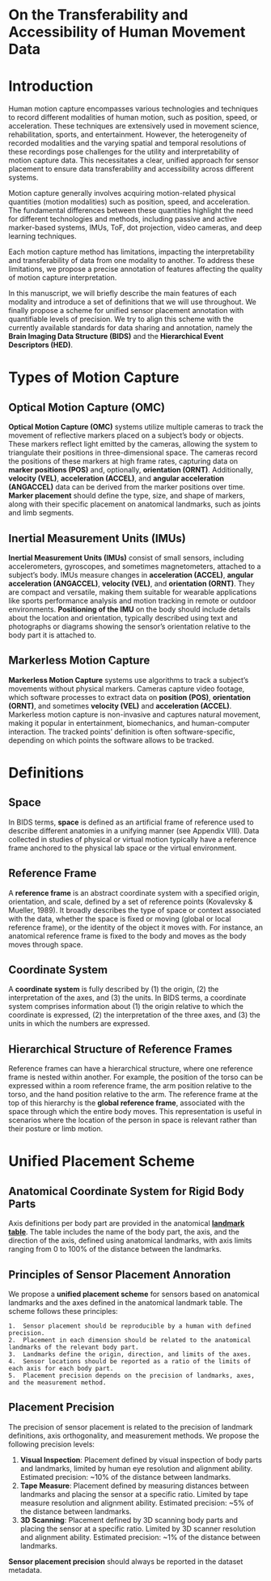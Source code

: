 # On the Transferability and Accessibility of Human Movement Data

# Introduction

Human motion capture encompasses various technologies and techniques to record different modalities of human motion, such as position, speed, or acceleration. These techniques are extensively used in movement science, rehabilitation, sports, and entertainment. However, the heterogeneity of recorded modalities and the varying spatial and temporal resolutions of these recordings pose challenges for the utility and interpretability of motion capture data. This necessitates a clear, unified approach for sensor placement to ensure data transferability and accessibility across different systems.

Motion capture generally involves acquiring motion-related physical quantities (motion modalities) such as position, speed, and acceleration. The fundamental differences between these quantities highlight the need for different technologies and methods, including passive and active marker-based systems, IMUs, ToF, dot projection, video cameras, and deep learning techniques.

Each motion capture method has limitations, impacting the interpretability and transferability of data from one modality to another. To address these limitations, we propose a precise annotation of features affecting the quality of motion capture interpretation.

In this manuscript, we will briefly describe the main features of each modality and introduce a set of definitions that we will use throughout. We finally propose a scheme for unified sensor placement annotation with quantifiable levels of precision. We try to align this scheme with the currently available standards for data sharing and annotation, namely the **Brain Imaging Data Structure (BIDS)** and the **Hierarchical Event Descriptors (HED)**.

# Types of Motion Capture
## Optical Motion Capture (OMC)

**Optical Motion Capture (OMC)** systems utilize multiple cameras to track the movement of reflective markers placed on a subject's body or objects. These markers reflect light emitted by the cameras, allowing the system to triangulate their positions in three-dimensional space. The cameras record the positions of these markers at high frame rates, capturing data on **marker positions (POS)** and, optionally, **orientation (ORNT)**. Additionally, **velocity (VEL)**, **acceleration (ACCEL)**, and **angular acceleration (ANGACCEL)** data can be derived from the marker positions over time. **Marker placement** should define the type, size, and shape of markers, along with their specific placement on anatomical landmarks, such as joints and limb segments.

## Inertial Measurement Units (IMUs)

**Inertial Measurement Units (IMUs)** consist of small sensors, including accelerometers, gyroscopes, and sometimes magnetometers, attached to a subject's body. IMUs measure changes in **acceleration (ACCEL)**, **angular acceleration (ANGACCEL)**, **velocity (VEL)**, and **orientation (ORNT)**. They are compact and versatile, making them suitable for wearable applications like sports performance analysis and motion tracking in remote or outdoor environments. **Positioning of the IMU** on the body should include details about the location and orientation, typically described using text and photographs or diagrams showing the sensor's orientation relative to the body part it is attached to.

## Markerless Motion Capture

**Markerless Motion Capture** systems use algorithms to track a subject's movements without physical markers. Cameras capture video footage, which software processes to extract data on **position (POS)**, **orientation (ORNT)**, and sometimes **velocity (VEL)** and **acceleration (ACCEL)**. Markerless motion capture is non-invasive and captures natural movement, making it popular in entertainment, biomechanics, and human-computer interaction. The tracked points' definition is often software-specific, depending on which points the software allows to be tracked.

# Definitions

## Space
In BIDS terms, **space** is defined as an artificial frame of reference used to describe different anatomies in a unifying manner (see Appendix VIII). Data collected in studies of physical or virtual motion typically have a reference frame anchored to the physical lab space or the virtual environment.

## Reference Frame
A **reference frame** is an abstract coordinate system with a specified origin, orientation, and scale, defined by a set of reference points (Kovalevsky & Mueller, 1989). It broadly describes the type of space or context associated with the data, whether the space is fixed or moving (global or local reference frame), or the identity of the object it moves with. For instance, an anatomical reference frame is fixed to the body and moves as the body moves through space.

## Coordinate System
A **coordinate system** is fully described by (1) the origin, (2) the interpretation of the axes, and (3) the units. In BIDS terms, a coordinate system comprises information about (1) the origin relative to which the coordinate is expressed, (2) the interpretation of the three axes, and (3) the units in which the numbers are expressed.

## Hierarchical Structure of Reference Frames
Reference frames can have a hierarchical structure, where one reference frame is nested within another. For example, the position of the torso can be expressed within a room reference frame, the arm position relative to the torso, and the hand position relative to the arm. The reference frame at the top of this hierarchy is the **global reference frame**, associated with the space through which the entire body moves. This representation is useful in scenarios where the location of the person in space is relevant rather than their posture or limb motion.

# Unified Placement Scheme

## Anatomical Coordinate System for Rigid Body Parts
Axis definitions per body part are provided in the anatomical **[landmark table](./anatomical_table.qmd)**. The table includes the name of the body part, the axis, and the direction of the axis, defined using anatomical landmarks, with axis limits ranging from 0 to 100% of the distance between the landmarks.

## Principles of Sensor Placement Annoration
We propose a **unified placement scheme** for sensors based on anatomical landmarks and the axes defined in the anatomical landmark table. The scheme follows these principles:

    1.	Sensor placement should be reproducible by a human with defined precision.
    2.	Placement in each dimension should be related to the anatomical landmarks of the relevant body part.
    3.	Landmarks define the origin, direction, and limits of the axes.
    4.	Sensor locations should be reported as a ratio of the limits of each axis for each body part.
    5.	Placement precision depends on the precision of landmarks, axes, and the measurement method.

## Placement Precision
The precision of sensor placement is related to the precision of landmark definitions, axis orthogonality, and measurement methods. We propose the following precision levels:

1.	**Visual Inspection**: Placement defined by visual inspection of body parts and landmarks, limited by human eye resolution and alignment ability. Estimated precision: ~10% of the distance between landmarks.
2.	**Tape Measure**: Placement defined by measuring distances between landmarks and placing the sensor at a specific ratio. Limited by tape measure resolution and alignment ability. Estimated precision: ~5% of the distance between landmarks.
3. **3D Scanning**: Placement defined by 3D scanning body parts and placing the sensor at a specific ratio. Limited by 3D scanner resolution and alignment ability. Estimated precision: ~1% of the distance between landmarks.

**Sensor placement precision** should always be reported in the dataset metadata.